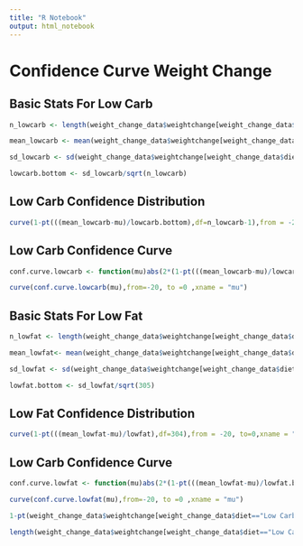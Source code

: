---
title: "R Notebook"
output: html_notebook
---
# Confidence Curve Weight Change 

## Basic Stats For Low Carb
```{r}
n_lowcarb <- length(weight_change_data$weightchange[weight_change_data$diet=="Low Carb"])

mean_lowcarb <- mean(weight_change_data$weightchange[weight_change_data$diet=="Low Carb"])

sd_lowcarb <- sd(weight_change_data$weightchange[weight_change_data$diet=="Low Carb"])

lowcarb.bottom <- sd_lowcarb/sqrt(n_lowcarb)
```

## Low Carb Confidence Distribution
```{r}
curve(1-pt(((mean_lowcarb-mu)/lowcarb.bottom),df=n_lowcarb-1),from = -20, to=0,xname = "mu") 
```

## Low Carb Confidence Curve
```{r}
conf.curve.lowcarb <- function(mu)abs(2*(1-pt(((mean_lowcarb-mu)/lowcarb.bottom),df=n_lowcarb-1))-1)

curve(conf.curve.lowcarb(mu),from=-20, to =0 ,xname = "mu")

```

## Basic Stats For Low Fat
```{r}
n_lowfat <- length(weight_change_data$weightchange[weight_change_data$diet=="Low Fat"])

mean_lowfat<- mean(weight_change_data$weightchange[weight_change_data$diet=="Low Fat"])

sd_lowfat <- sd(weight_change_data$weightchange[weight_change_data$diet=="Low Fat"])

lowfat.bottom <- sd_lowfat/sqrt(305)
```

## Low Fat Confidence Distribution
```{r}
curve(1-pt(((mean_lowfat-mu)/lowfat),df=304),from = -20, to=0,xname = "mu")
```

## Low Carb Confidence Curve
```{r}
conf.curve.lowfat <- function(mu)abs(2*(1-pt(((mean_lowfat-mu)/lowfat.bottom),df=n_lowfat-1))-1)

curve(conf.curve.lowfat(mu),from=-20, to =0 ,xname = "mu")
```

```{r}
1-pt(weight_change_data$weightchange[weight_change_data$diet=="Low Carb"],304 )

length(weight_change_data$weightchange[weight_change_data$diet=="Low Carb"])
```

